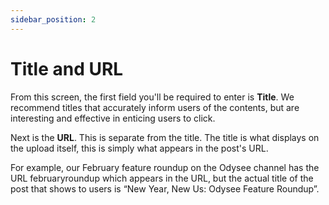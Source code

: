 ---
sidebar_position: 2
---

# Title and URL

From this screen, the first field you'll be required to enter is **Title**. We recommend titles that accurately inform users of the contents, but are interesting and effective in enticing users to click.

Next is the **URL**. This is separate from the title. The title is what displays on the upload itself, this is simply what appears in the post's URL.

For example, our February feature roundup on the Odysee channel has the URL februaryroundup which appears in the URL, but the actual title of the post that shows to users is “New Year, New Us: Odysee Feature Roundup”.